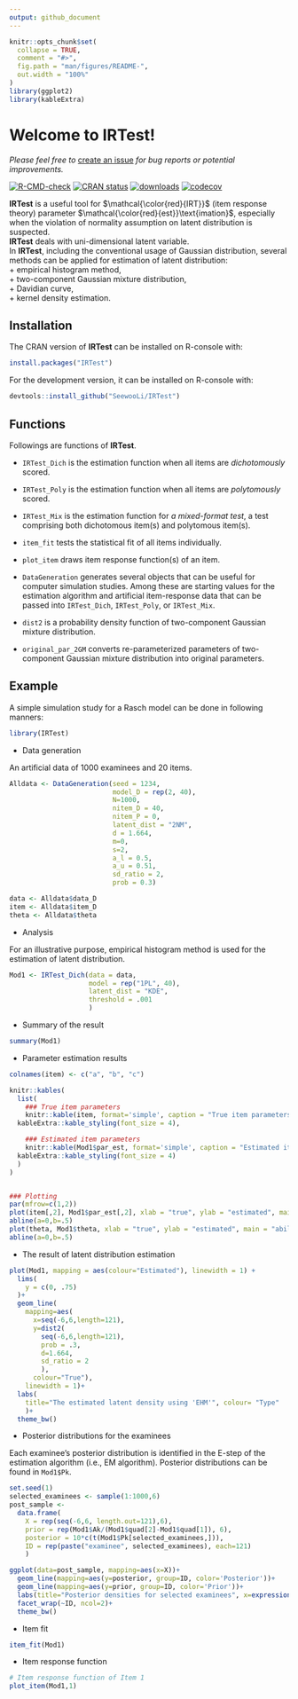 ```yaml
---
output: github_document
---
```


<!-- README.md is generated from README.Rmd. Please edit that file -->

```r
knitr::opts_chunk$set(
  collapse = TRUE,
  comment = "#>",
  fig.path = "man/figures/README-",
  out.width = "100%" 
)
library(ggplot2)
library(kableExtra)
```

# Welcome to **IRTest**!

_Please feel free to_ [create an issue](https://github.com/SeewooLi/IRTest/issues) _for bug reports or potential improvements._

<!-- badges: start -->
[![R-CMD-check](https://github.com/SeewooLi/IRTest/actions/workflows/R-CMD-check.yaml/badge.svg)](https://github.com/SeewooLi/IRTest/actions/workflows/R-CMD-check.yaml)
[![CRAN status](https://www.r-pkg.org/badges/version-last-release/IRTest)](https://CRAN.R-project.org/package=IRTest)
[![downloads](https://cranlogs.r-pkg.org/badges/grand-total/IRTest)](https://cranlogs.r-pkg.org/badges/grand-total/IRTest)
[![codecov](https://codecov.io/gh/SeewooLi/IRTest/branch/master/graph/badge.svg?token=N5RY2MYSM5)](https://app.codecov.io/gh/SeewooLi/IRTest)
<!-- badges: end -->

**IRTest** is a useful tool for $\mathcal{\color{red}{IRT}}$ (item response theory) parameter $\mathcal{\color{red}{est}}\text{imation}$, especially when the violation of normality assumption on latent distribution is suspected. \
**IRTest** deals with uni-dimensional latent variable. \
In **IRTest**, including the conventional usage of Gaussian distribution, several methods can be applied for estimation of latent distribution: \
    + empirical histogram method, \
    + two-component Gaussian mixture distribution, \
    + Davidian curve, \
    + kernel density estimation.

## Installation

The CRAN version of **IRTest** can be installed on R-console with:

``` r
install.packages("IRTest")
```

For the development version, it can be installed on R-console with:
```r
devtools::install_github("SeewooLi/IRTest")
```

## Functions

Followings are functions of **IRTest**.

  + `IRTest_Dich` is the estimation function when all items are *dichotomously* scored.
  
  + `IRTest_Poly` is the estimation function when all items are *polytomously* scored.
  
  + `IRTest_Mix` is the estimation function for *a mixed-format test*, a test comprising both dichotomous item(s) and polytomous item(s).
  
  + `item_fit` tests the statistical fit of all items individually.
  
  + `plot_item` draws item response function(s) of an item.

  + `DataGeneration` generates several objects that can be useful for computer simulation studies. Among these are starting values for the estimation algorithm and artificial item-response data that can be passed into `IRTest_Dich`, `IRTest_Poly`, or `IRTest_Mix`.
  
  + `dist2` is a probability density function of two-component Gaussian mixture distribution.
  
  + `original_par_2GM` converts re-parameterized parameters of two-component Gaussian mixture distribution into original parameters.  

## Example

A simple simulation study for a Rasch model can be done in following manners:

```r
library(IRTest)
```

* Data generation

An artificial data of 1000 examinees and 20 items.

```r
Alldata <- DataGeneration(seed = 1234,
                          model_D = rep(2, 40),
                          N=1000,
                          nitem_D = 40,
                          nitem_P = 0,
                          latent_dist = "2NM",
                          d = 1.664,
                          m=0,
                          s=2,
                          a_l = 0.5,
                          a_u = 0.51,
                          sd_ratio = 2,
                          prob = 0.3)

data <- Alldata$data_D
item <- Alldata$item_D
theta <- Alldata$theta
```

* Analysis 

For an illustrative purpose, empirical histogram method is used for the estimation of latent distribution.

```r
Mod1 <- IRTest_Dich(data = data,
                    model = rep("1PL", 40),
                    latent_dist = "KDE",
                    threshold = .001
                    )
```

* Summary of the result

```r
summary(Mod1)
```

* Parameter estimation results

```r
colnames(item) <- c("a", "b", "c")

knitr::kables(
  list(
    ### True item parameters 
    knitr::kable(item, format='simple', caption = "True item parameters", digits = 2)%>%
  kableExtra::kable_styling(font_size = 4),

    ### Estimated item parameters
    knitr::kable(Mod1$par_est, format='simple', caption = "Estimated item parameters", digits = 2)%>%
  kableExtra::kable_styling(font_size = 4)
  )
)


### Plotting
par(mfrow=c(1,2))
plot(item[,2], Mod1$par_est[,2], xlab = "true", ylab = "estimated", main = "item parameters")
abline(a=0,b=.5)
plot(theta, Mod1$theta, xlab = "true", ylab = "estimated", main = "ability parameters")
abline(a=0,b=.5)
```

* The result of latent distribution estimation

```r
plot(Mod1, mapping = aes(colour="Estimated"), linewidth = 1) +
  lims(
    y = c(0, .75)
  )+
  geom_line(
    mapping=aes(
      x=seq(-6,6,length=121), 
      y=dist2(
        seq(-6,6,length=121),
        prob = .3, 
        d=1.664, 
        sd_ratio = 2
        ), 
      colour="True"),
    linewidth = 1)+
  labs(
    title="The estimated latent density using 'EHM'", colour= "Type"
    )+
  theme_bw()
```

* Posterior distributions for the examinees

Each examinee's posterior distribution is identified in the E-step of the estimation algorithm (i.e., EM algorithm).
Posterior distributions can be found in `Mod1$Pk`.

```r
set.seed(1)
selected_examinees <- sample(1:1000,6)
post_sample <- 
  data.frame(
    X = rep(seq(-6,6, length.out=121),6), 
    prior = rep(Mod1$Ak/(Mod1$quad[2]-Mod1$quad[1]), 6),
    posterior = 10*c(t(Mod1$Pk[selected_examinees,])), 
    ID = rep(paste("examinee", selected_examinees), each=121)
    )

ggplot(data=post_sample, mapping=aes(x=X))+
  geom_line(mapping=aes(y=posterior, group=ID, color='Posterior'))+
  geom_line(mapping=aes(y=prior, group=ID, color='Prior'))+
  labs(title="Posterior densities for selected examinees", x=expression(theta), y='density')+
  facet_wrap(~ID, ncol=2)+
  theme_bw()
```

* Item fit

```r
item_fit(Mod1)
```

* Item response function

```r
# Item response function of Item 1
plot_item(Mod1,1)
```
